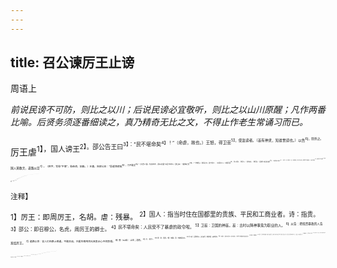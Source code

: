 ```yaml
---
---
---
```

title: 召公谏厉王止谤
---



周语上

*前说民谤不可防，则比之以川；后说民谤必宜敬听，则比之以山川原醒；凡作两番比喻。后贤务须逐番细读之，真乃精奇无比之文，不得止作老生常诵习而已。*

厉王虐<sup>1】，国人谤王<sup>2】。邵公告王曰<sup>3】：“民不堪命矣<sup>4】！”（命虐，故也。）王怒，得卫巫<sup>5】，使监谤者。（巫有神灵，知谁曾谤也。）以告<sup>6】，则杀之。国人莫敢言，道路以目<sup>7】。（四字，写愈“不堪”，愈益谤，如画。）王喜，告邵公曰：“吾能弭谤矣<sup>8】，乃不敢言<sup>9】。”（大愚人语。为此四字，所以必画“以目”四字。）邵公曰：“是障之也<sup>20】。（一字断住。）防民之口，甚于防川；（以民比川。）川壅而溃<sup>11】，伤人必多，（独写川。）民亦如之。（独写民。）是故为川者决之使导<sup>12】，为民者宣之使言<sup>13】。（双写川、民。数句川、民，本意明白，所以分注之者，要学其笔下凿凿然。）故天子听政<sup>14】，使公卿至于列士献诗<sup>15】，瞽献曲<sup>16】，史献书<sup>17】，师箴<sup>18】，瞍赋<sup>19】，曚诵<sup>20】，百工谏<sup>20】，庶人传语<sup>2】，近臣尽规，亲戚补察<sup>20】，瞽史教诲，耆艾修之＠，而后王斟酌焉<sup>4】，是以事行而不悖<sup>2】。（“故”字起，“之”字止，“而后＂字转，“是以”字证，只是一句文字。）民之有口也，犹土之有山川也，财用于是乎出；犹其原限之有衍沃也<sup>2】，衣食于是乎生。（上日民口犹川，言谤口也；此曰民口犹山川原陛，言斟酌之口也，不惟不犯重，须知正欲如此用笔，以力辨民口必宜敬听，不宜怒而监之。）口之宜言也，善败于是乎兴<sup>3】。行普而备败<sup>3】，其所以阜财用、衣食者也<sup>3】。（上二句，本是精奇之论，故必须特与作释，此特与作释也。）夫民虑之于心，而宣之于口，（二语，说谤之可宝如此，真是精奇无比！）成而行之<sup>3】，胡可壅也<sup>14】？若塞其口，其与能几何<sup>3】？”（“其与”，言其教诲我，即上“王然后斟酌”也，皆精奇语！）王弗听，于是国人莫敢出言，三年，乃流王于彘<sup>5】。

<sup>注释】

<sup>1】厉王：即周厉王，名胡。虐：残暴。
<sup>2】国人：指当时住在国都里的贵族、平民和工商业者。诗：指贵。
<sup>3】邵公：即召穆公，名虎，周厉王的卿士。
<sup>4】民不堪命矣：人民受不了暴虐的政令啦。
<sup>5】卫巫：卫国的神巫。巫：古时以降神事鬼为职业的人。
<sup>6】以告：把指贵暴政的人告发给厉王。
<sup>7】道路以目：言人们在路上相遇，不敢交谈，只能互相用目光来表示心中的怨恨。
<sup>8】弭（mǐ米）：止住；消除。
<sup>9】乃：终于。
<sup>10】障：防、阻挡。1壅：堵塞。溃：水破堤决口。
<sup>12】为川者：治理水的人。决之使导；疏通水道，使水畅流。
<sup>13】为民者：治理人民的人。宣之使言：开导他们把要说的话说出来。
<sup>14】听政：处理政务。
<sup>15】公卿：三公九卿。即太师、太傅、太保为三公；少师、少傅、少保、冢宰、司徒、宗伯、司马、司寇、司空为九卿。列士：；指上士、中士和下士。
<sup>16】瞽（gǔ古）：盲乐师。曲：乐曲。
<sup>17】史：外史之官。书：指三皇、五帝之书。使国君了解古代君王政治之得失，作为借鉴。
<sup>18】师：少师。箴：一种规谏的韵文。
<sup>19】瞍（sǒu变）：没有眸子的盲人。赋：明诵。
<sup>20】曚：有眸子而不见物的盲人，即开眼瞎子。语：讽诵。
<sup>21】百工：从事各种工艺的工匠。
<sup>22】庶人：平民百姓。
<sup>23】近臣：常在国君左右的巨子。规：规谏。
<sup>24】亲戚：指国君同族的亲属。补察：弥补和监察国君的过失。
<sup>25】耆（qí其）艾：指国君的师傅，年高有德之人。六十岁为耆，五十岁为艾。修之：指把瞽、史的教诲加以修饰整理。
<sup>26】斟酌：考虑取舍。
<sup>27】悖：违背。
<sup>28】于是乎出：意即从这些山河中产生出来。是；此，指山川。
<sup>29】原：广平之地。陧（xí席）：下湿之地。衍：平坦的低地。沃：有河流灌溉之地。
<sup>30】着败：指政事的好杯。兴：出现、体现。
<sup>31】备：防范。
<sup>32】阜：增多。
<sup>33】成：指思虑成熟。行：自然流露的意思。
<sup>34】胡：何。
<sup>35】其与能几何；这样做能有多久呢？与；语助词，无义。一说与：赞助，意即赞助的能有几个呢？
<sup>36】流：放逐。彘（zhì至）：晋地，在今山西省霍县境内。